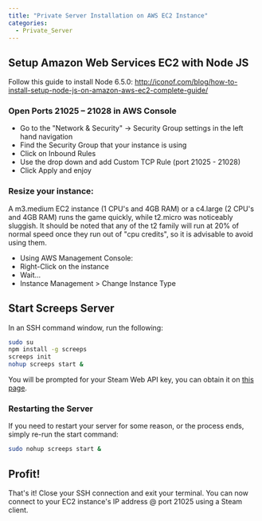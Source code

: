 ```yaml
---
title: "Private Server Installation on AWS EC2 Instance"
categories:
  - Private_Server
---
```


## Setup Amazon Web Services EC2 with Node JS

Follow this guide to install Node 6.5.0: http://iconof.com/blog/how-to-install-setup-node-js-on-amazon-aws-ec2-complete-guide/

### Open Ports 21025 – 21028 in AWS Console

- Go to the "Network & Security" -> Security Group settings in the left hand navigation
- Find the Security Group that your instance is using
- Click on Inbound Rules
- Use the drop down and add Custom TCP Rule (port 21025 - 21028)
- Click Apply and enjoy

### Resize your instance:

A m3.medium EC2 instance (1 CPU's and 4GB RAM) or a c4.large (2 CPU's and 4GB RAM) runs the game quickly, while t2.micro was noticeably sluggish. It should be noted that any of the t2 family will run at 20% of normal speed once they run out of "cpu credits", so it is advisable to avoid using them.

- Using AWS Management Console:
- Right-Click on the instance
- Wait...
- Instance Management > Change Instance Type

## Start Screeps Server

In an SSH command window, run the following:

```bash
sudo su
npm install -g screeps
screeps init
nohup screeps start &
```

You will be prompted for your Steam Web API key, you can obtain it on [this page](https://steamcommunity.com/dev/apikey).

### Restarting the Server

If you need to restart your server for some reason, or the process ends, simply re-run the start command:

```bash
sudo nohup screeps start &
```

## Profit!

That's it! Close your SSH connection and exit your terminal. You can now connect to your EC2 instance's IP address @ port 21025 using a Steam client.